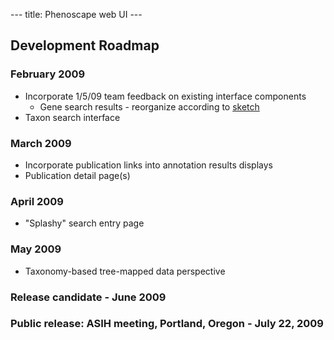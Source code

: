 ---
title: Phenoscape web UI
---

==Development Roadmap==
===February 2009===
* Incorporate 1/5/09 team feedback on existing interface components
** Gene search results - reorganize according to [[Media:Gene_search_page_mockup.jpg|sketch]]
* Taxon search interface
===March 2009===
* Incorporate publication links into annotation results displays
* Publication detail page(s)

===April 2009===
* "Splashy" search entry page
===May 2009===
* Taxonomy-based tree-mapped data perspective
===Release candidate - June 2009===

===Public release: ASIH meeting, Portland, Oregon - July 22, 2009===